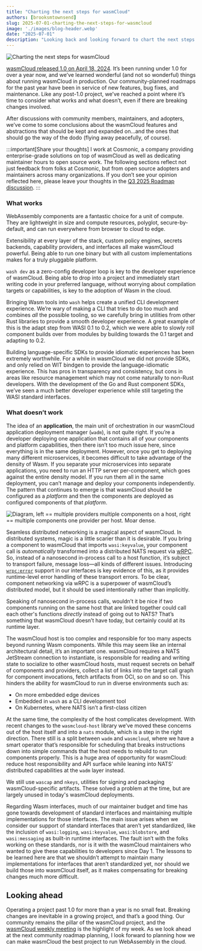 ```yaml
---
title: "Charting the next steps for wasmCloud"
authors: [brooksmtownsend]
slug: 2025-07-01-charting-the-next-steps-for-wasmcloud
image: './images/blog-header.webp'
date: "2025-07-01"
description: "Looking back and looking forward to chart the next steps for wasmCloud." 
---
```


![Charting the next steps for wasmCloud](./images/blog-header.webp)

[wasmCloud released 1.0 on April 18, 2024](https://wasmcloud.com/blog/wasmcloud-1.0-webassembly-apps-production-any-cloud-any-edge/). It’s been running under 1.0 for over a year now, and we’ve learned wonderful (and not so wonderful) things about running wasmCloud in production. Our community-planned roadmaps for the past year have been in service of new features, bug fixes, and maintenance. Like any post-1.0 project, we’ve reached a point where it’s time to consider what works and what doesn’t, even if there are breaking changes involved.

After discussions with community members, maintainers, and adopters, we’ve come to some conclusions about the wasmCloud features and abstractions that should be kept and expanded on…and the ones that should go the way of the dodo (flying away peacefully, of course).

:::important[Share your thoughts]
I work at Cosmonic, a company providing enterprise-grade solutions on top of wasmCloud as well as dedicating maintainer hours to open source work. The following sections reflect not just feedback from folks at Cosmonic, but from open source adopters and maintainers across many organizations. If you don’t see your opinion reflected here, please leave your thoughts in the [Q3 2025 Roadmap discussion](https://github.com/wasmCloud/wasmCloud/discussions/4542).
:::

### What works

WebAssembly components are a fantastic choice for a unit of compute. They are lightweight in size and compute resources, polyglot, secure-by-default, and can run everywhere from browser to cloud to edge.

Extensibility at every layer of the stack, custom policy engines, secrets backends, capability providers, and interfaces all make wasmCloud powerful. Being able to run one binary but with all custom implementations makes for a truly pluggable platform.

`wash dev` as a zero-config developer loop is key to the developer experience of wasmCloud. Being able to drop into a project and immediately start writing code in your preferred language, without worrying about compilation targets or capabilities, is key to the adoption of Wasm in the cloud.

Bringing Wasm tools into `wash` helps create a unified CLI development experience. We’re wary of making a CLI that tries to do too much and combines *all* the possible tooling, so we carefully bring in utilities from other Rust libraries to provide a smooth developer experience. A great example of this is the adapt step from WASI 0.1 to 0.2, which we were able to slowly roll component builds over from modules by building towards the 0.1 target and adapting to 0.2.

Building language-specific SDKs to provide idiomatic experiences has been extremely worthwhile. For a while in wasmCloud we did not provide SDKs, and only relied on WIT bindgen to provide the language-idiomatic experience. This has pros in transparency and consistency, but cons in areas like resource management which may not come naturally to non-Rust developers. With the development of the Go and Rust component SDKs, we’ve seen a much better developer experience while still targeting the WASI standard interfaces.

### What doesn’t work

The idea of an **application**, the main unit of orchestration in our wasmCloud application deployment manager (`wadm`), is not quite right. If you’re a developer deploying one application that contains all of your components and platform capabilities, then there isn’t too much issue here, since everything is in the same deployment. However, once you get to deploying many different microservices, it becomes difficult to take advantage of the density of Wasm. If you separate your microservices into separate applications, you need to run an HTTP server per-component, which goes against the entire density model. If you run them all in the same deployment, you can’t manage and deploy your components independently. The pattern that continues to emerge is that wasmCloud should be configured as a *platform* and then the components are deployed as configured components of that *platform*.

![Diagram, left == multiple providers multiple components on a host, right == multiple components one provider per host. Moar dense.](./images/platform-application-diagram.png)

Seamless distributed networking is a magical aspect of wasmCloud. In distributed systems, magic is a little scarier than it is desirable. If you bring a component to wasmCloud that imports `wasi:keyvalue`, your component call is *automatically* transformed into a distributed NATS request via [wRPC](https://github.com/bytecodealliance/wrpc). So, instead of a nanosecond in-process call to a host function, it’s subject to transport failure, message loss&mdash;all kinds of different issues. Introducing [`wrpc:error`](https://wasmcloud.com/docs/developer/interfaces/error-handling/) support in our interfaces is key evidence of this, as it provides runtime-level error handling of these transport errors. To be clear, component networking via wRPC is a superpower of wasmCloud’s distributed model, but it should be used intentionally rather than implicitly.

Speaking of nanosecond in-process calls, wouldn’t it be nice if two components running on the same host that are linked together could call each other's functions *directly* instead of going out to NATS? That’s something that wasmCloud doesn’t have today, but certainly could at its runtime layer.

The wasmCloud host is too complex and responsible for too many aspects beyond running Wasm components. While this may seem like an internal architectural detail, it’s an important one. wasmCloud requires a NATS JetStream connection to instantiate, is responsible for reading and writing state to socialize to other wasmCloud hosts, must request secrets on behalf of components and providers, collect a list of links into the target call graph for component invocations, fetch artifacts from OCI, so on and so on. This hinders the ability for wasmCloud to run in diverse environments such as: 

* On more embedded edge devices 
* Embedded in `wash` as a CLI development tool 
* On Kubernetes, where NATS isn’t a first-class citizen

At the same time, the complexity of the host complicates development. With recent changes to the `wasmcloud-host` library we’ve moved these concerns out of the host itself and into a `nats` module, which is a step in the right direction. There still is a split between `wadm` and `wasmcloud`, where we have a smart operator that’s responsible for scheduling that breaks instructions down into simple commands that the host needs to rebuild to run components properly. This is a huge area of opportunity for wasmCloud: reduce host responsibility and API surface while leaning into NATS’ distributed capabilities at the `wadm` layer instead.

We still use `wascap` and `nkeys`, utilities for signing and packaging wasmCloud-specific artifacts. These solved a problem at the time, but are largely unused in today's wasmCloud deployments.

Regarding Wasm interfaces, much of our maintainer budget and time has gone towards development of standard interfaces and maintaining multiple implementations for those interfaces. The main issue arises when we consider our support of standard interfaces that aren’t yet standardized, like the inclusion of `wasi:logging`, `wasi:keyvalue`, `wasi:blobstore`, and `wasi:messaging` as built-in runtime interfaces. The fault isn’t with the folks working on these standards, nor is it with the wasmCloud maintainers who wanted to give these capabilities to developers since Day 1. The lessons to be learned here are that we shouldn’t attempt to maintain many implementations for interfaces that aren’t standardized yet, nor should we build those into wasmCloud itself, as it makes compensating for breaking changes much more difficult.

## Looking ahead

Operating a project past 1.0 for more than a year is no small feat. Breaking changes are inevitable in a growing project, and that’s a good thing. Our community remains the pillar of the wasmCloud project, and the [wasmCloud weekly meeting](/community/) is the highlight of my week. As we look ahead at the next community roadmap planning, I look forward to planning how we can make wasmCloud the best project to run WebAssembly in the cloud.